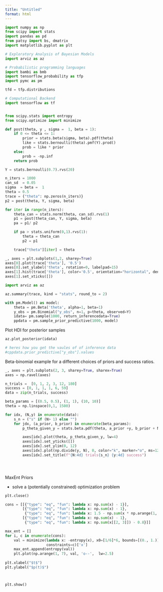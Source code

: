 ```yaml
---
title: "Untitled"
format: html
---
```



```{=typst}
== _Metropolis-Hastings_

- evaluate $ X = x_i $ to get an initial value
- generate new value from a proposed distribution 

$q(x_i+1 | x_i)$

- compute the proability of accepting the new value 

   $ p_a(x_1+1 | x_i) | = min(1, (p(x_1+1 ) q(x_i| x_i+1)) / (p(x_i) q(x_i+1| x_i)))$

- if $p_a > R$ where $R ~ U(0,1)$ save proposal else save old value
- iterate until you have n samples

```



```{=typst}
== Beta binomial 


$ theta ~ Beta(sigma, beta)$

$Y ~ "Bin"(n = 1 , p = theta)$

```


```python

import numpy as np
from scipy import stats
import pandas as pd
from patsy import bs, dmatrix
import matplotlib.pyplot as plt

# Exploratory Analysis of Bayesian Models
import arviz as az

# Probabilistic programming languages
import bambi as bmb
import tensorflow_probability as tfp
import pymc as pm

tfd = tfp.distributions

# Computational Backend
import tensorflow as tf


from scipy.stats import entropy
from scipy.optimize import minimize

def post(theta, y , sigma =  1, beta = 1):
    if 0 <= theta <= 1:
        prior = stats.beta(sigma, beta).pdf(theta)
        like = stats.bernoulli(theta).pmf(Y).prod()
        prob = like * prior
    else: 
        prob = -np.inf
    return prob

Y = stats.bernoulli(0.7).rvs(20)

```


```python
n_iters = 1000
can_sd  = 0.05
sigma  = beta =  1
theta = 0.5
trace = {"theta": np.zeros(n_iters)}
p2 = post(theta, Y, sigma, beta)

for iter in range(n_iters):
    theta_can = stats.norm(theta, can_sd).rvs(1)
    p1 = post(theta_can, Y, sigma, beta)
    pa = p1/ p2 

    if pa > stats.uniform(0,1).rvs(1):
        theta = theta_can
        p2 = p1 

    trace["theta"][iter] = theta 

```


```python

_, axes = plt.subplots(1,2, sharey=True)
axes[0].plot(trace['theta'], '0.5')
axes[0].set_ylabel('theta', rotation=0, labelpad=15)
axes[1].hist(trace['theta'], color='0.5', orientation="horizontal", density=True)
axes[1].set_xticks([])


```

```python
import arviz as az

az.summary(trace, kind = "stats", round_to = 2)

```

```python

with pm.Model() as model:
    theta = pm.Beta('theta', alpha=1, beta=1)
    y_obs = pm.Binomial("y_obs", n=1, p=theta, observed=Y)
    idata= pm.sample(1000, return_inferencedata=True)
    ppdata = pm.sample_prior_predictive(1000, model)

```

Plot HDI for posterior samples

```python

az.plot_posterior(idata)

# heres how you get the vaules of of inference data
#cppdata.prior_predictive["y_obs"].values

```

Beta-binomial example for a different choices of priors and success ratios.


```python
_, axes = plt.subplots(2, 3, sharey=True, sharex=True)
axes = np.ravel(axes)

n_trials =  [0, 1, 2, 3, 12, 180]
success = [0, 1, 1, 1, 6, 59]
data = zip(n_trials, success)

beta_params = [(0.5, 0.5), (1, 1), (10, 10)]
theta = np.linspace(0,1, 1500)

for idx, (N,y) in enumerate(data):
    s_n = ("s" if (N> 1) else "")
    for jdx, (a_prior, b_prior) in enumerate(beta_params):
        p_theta_given_y = stats.beta.pdf(theta, a_prior +y, b_prior + N - y)

        axes[idx].plot(theta, p_theta_given_y, lw=4)
        axes[idx].set_yticks([])
        axes[idx].set_ylim(0, 12)
        axes[idx].plot(np.divide(y, N), 0, color="k", marker="o", ms=12)
        axes[idx].set_title(f"{N:4d} trials{s_n} {y:4d} success")


    
```

MaxEnt Priors 

- solve a (potentially constrained) optimization problem 


```python

plt.close()

cons = [[{"type": "eq", "fun": lambda x: np.sum(x) - 1}],
        [{"type": "eq", "fun": lambda x: np.sum(x) - 1},
         {"type": "eq", "fun": lambda x: 1.5 - np.sum(x * np.arange(1, 7))}],
        [{"type": "eq", "fun": lambda x: np.sum(x) - 1},
         {"type": "eq", "fun": lambda x: np.sum(x[[2, 3]]) - 0.8}]]

max_ent = []
for i, c in enumerate(cons):
    val = minimize(lambda x: -entropy(x), x0=[1/6]*6, bounds=[(0., 1.)] * 6,
                   constraints=c)['x']
    max_ent.append(entropy(val))
    plt.plot(np.arange(1, 7), val, 'o--',  lw=2.5)
    
plt.xlabel("$t$")
plt.ylabel("$p(t)$")



plt.show()
```